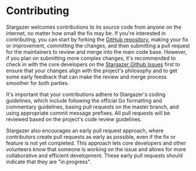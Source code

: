 # Contributing

Stargazer welcomes contributions to its source code from anyone on the internet, 
no matter how small the fix may be. If you're interested in contributing, 
you can start by forking the [GitHub repository], making your fix or improvement, 
committing the changes, and then submitting a pull request for the maintainers 
to review and merge into the main code base. However, if you plan on submitting 
more complex changes, it's recommended to check in with the core developers on 
the [Stargazer Github Issues] first to ensure that your changes align with the project's 
philosophy and to get some early feedback that can make the review and merge process 
smoother for both parties.

It's important that your contributions adhere to Stargazer's coding guidelines, which 
include following the official Go formatting and commentary guidelines, basing 
pull requests on the master branch, and using appropriate commit message prefixes. 
All pull requests will be reviewed based on the project's code review guidelines.

Stargazer also encourages an early pull request approach, where contributors create pull 
requests as early as possible, even if the fix or feature is not yet completed. 
This approach lets core developers and other volunteers know that someone is 
working on the issue and allows for more collaborative and efficient development. 
These early pull requests should indicate that they are "in progress".

[GitHub repository]: (https://github.com/berachain/stargazer)
[Stargazer Github Issues]:(https://github.com/berachain/stargazer/issues)